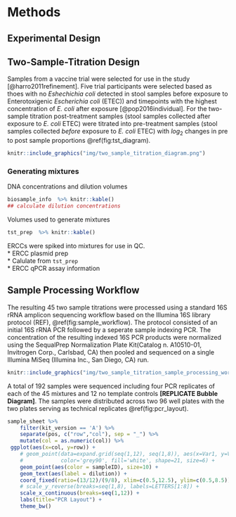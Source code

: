 # Methods
## Experimental Design

## Two-Sample-Titration Design  
Samples from a vaccine trial were selected for use in the study [@harro2011refinement]. 
Five trial participants were selected based as thoes with no _Eshechichia coli_ detected in stool samples before exposure to Enterotoxigenic _Escherichia coli_ (ETEC)) and timepoints with the highest concentration of _E. coli_ after exposure [@pop2016individual].
For the two-sample titration post-treatment samples (stool samples collected after exposure to _E. coli_ ETEC) were titrated into pre-treatment samples (stool samples collected _before_ exposure to _E. coli_ ETEC) with $log_2$ changes in pre to post sample proportions \@ref(fig:tst_diagram). 

```r
knitr::include_graphics("img/two_sample_titration_diagram.png")
```

### Generating mixtures
DNA concentrations and dilution volumes  

```r
biosample_info  %>% knitr::kable()
## calculate dilution concentrations
```

Volumes used to generate mixtures  

```r
tst_prep  %>% knitr::kable()
```

ERCCs were spiked into mixtures for use in QC.  
* ERCC plasmid prep  
* Calulate from `tst_prep`  
* ERCC qPCR assay information  

## Sample Processing Workflow
The resulting 45 two sample titrations were processed using a standard 16S rRNA amplicon sequencing workflow based on the Illumina 16S library protocol (REF), \@ref(fig:sample_workflow). 
The protocol consisted of an initial 16S rRNA PCR followed by a seperate sample indexing PCR. The concentration of the resulting indexed 16S PCR products were normalized using the SequalPrep Normalization Plate Kit(Catalog n. A10510-01, Invitrogen Corp., Carlsbad, CA) then pooled and sequenced on a single Illumina MiSeq (Illumina Inc., San Diego, CA) run. 

```r
knitr::include_graphics("img/two_sample_titration_sample_processing_workflow.png")
```  

A total of 192 samples were sequenced including four PCR replicates of each of the 45 mixtures and 12 no template controls __[REPLICATE Bubble Diagram]__. 
The samples were distributed across two 96 well plates with the two plates serving as technical replicates \@ref(fig:pcr_layout). 


```r
sample_sheet %>%
    filter(kit_version == 'A') %>% 
    separate(pos, c("row","col"), sep = "_") %>% 
    mutate(col = as.numeric(col)) %>%
 ggplot(aes(x=col, y=row)) +
    # geom_point(data=expand.grid(seq(1,12), seq(1,8)), aes(x=Var1, y=Var2),
    #            color='grey90', fill='white', shape=21, size=6) +
    geom_point(aes(color = sampleID), size=10) +
    geom_text(aes(label = dilution)) +
    coord_fixed(ratio=(13/12)/(9/8), xlim=c(0.5,12.5), ylim=c(0.5,8.5)) +
    # scale_y_reverse(breaks=seq(1,8), labels=LETTERS[1:8]) +
    scale_x_continuous(breaks=seq(1,12)) +
    labs(title="PCR Layout") +
    theme_bw()
```
